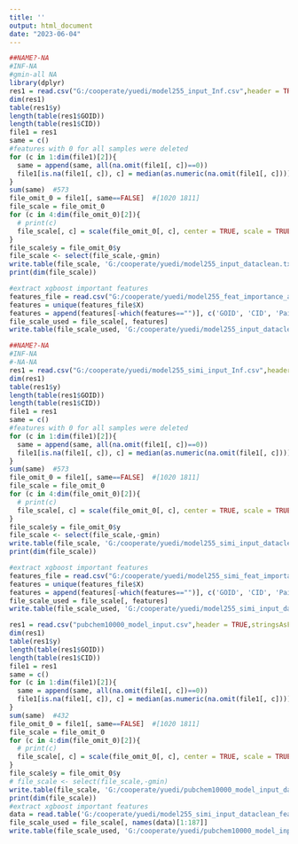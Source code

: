 ---
title: ''
output: html_document
date: "2023-06-04"
---

```{r setup, include=FALSE}
##NAME?-NA
#INF-NA
#gmin-all NA
library(dplyr)
res1 = read.csv("G:/cooperate/yuedi/model255_input_Inf.csv",header = TRUE,stringsAsFactors = FALSE)
dim(res1)
table(res1$y)
length(table(res1$GOID))
length(table(res1$CID))
file1 = res1
same = c()
#features with 0 for all samples were deleted
for (c in 1:dim(file1)[2]){
  same = append(same, all(na.omit(file1[, c])==0))  
  file1[is.na(file1[, c]), c] = median(as.numeric(na.omit(file1[, c])))
}
sum(same)  #573
file_omit_0 = file1[, same==FALSE]  #[1020 1811]
file_scale = file_omit_0
for (c in 4:dim(file_omit_0)[2]){
  # print(c)
  file_scale[, c] = scale(file_omit_0[, c], center = TRUE, scale = TRUE)
}
file_scale$y = file_omit_0$y
file_scale <- select(file_scale,-gmin)
write.table(file_scale, 'G:/cooperate/yuedi/model255_input_dataclean.txt', col.name= TRUE, row.names = FALSE, quote = FALSE,  sep='\t')
print(dim(file_scale))

#extract xgboost important features
features_file = read.csv("G:/cooperate/yuedi/model255_feat_importance_all.csv",header = TRUE,stringsAsFactors = FALSE)
features = unique(features_file$X)
features = append(features[-which(features=="")], c('GOID', 'CID', 'Pairs', 'y'))
file_scale_used = file_scale[, features]
write.table(file_scale_used, 'G:/cooperate/yuedi/model255_input_dataclean_features.txt', col.name= TRUE, row.names = FALSE, quote = FALSE,  sep='\t')
```


```{r setup, include=FALSE}
##NAME?-NA
#INF-NA
#-NA-NA
res1 = read.csv("G:/cooperate/yuedi/model255_simi_input_Inf.csv",header = TRUE,stringsAsFactors = FALSE)
dim(res1)
table(res1$y)
length(table(res1$GOID))
length(table(res1$CID))
file1 = res1
same = c()
#features with 0 for all samples were deleted
for (c in 1:dim(file1)[2]){
  same = append(same, all(na.omit(file1[, c])==0))  
  file1[is.na(file1[, c]), c] = median(as.numeric(na.omit(file1[, c])))
}
sum(same)  #573
file_omit_0 = file1[, same==FALSE]  #[1020 1811]
file_scale = file_omit_0
for (c in 4:dim(file_omit_0)[2]){
  # print(c)
  file_scale[, c] = scale(file_omit_0[, c], center = TRUE, scale = TRUE)
}
file_scale$y = file_omit_0$y
file_scale <- select(file_scale,-gmin)
write.table(file_scale, 'G:/cooperate/yuedi/model255_simi_input_dataclean.txt', col.name= TRUE, row.names = FALSE, quote = FALSE,  sep='\t')
print(dim(file_scale))

#extract xgboost important features
features_file = read.csv("G:/cooperate/yuedi/model255_simi_feat_importance_all.csv",header = TRUE,stringsAsFactors = FALSE)
features = unique(features_file$X)
features = append(features[-which(features=="")], c('GOID', 'CID', 'Pairs', 'y'))
file_scale_used = file_scale[, features]
write.table(file_scale_used, 'G:/cooperate/yuedi/model255_simi_input_dataclean_features.txt', col.name= TRUE, row.names = FALSE, quote = FALSE,  sep='\t')
```


```{r}
res1 = read.csv("pubchem10000_model_input.csv",header = TRUE,stringsAsFactors = FALSE)
dim(res1)
table(res1$y)
length(table(res1$GOID))
length(table(res1$CID))
file1 = res1
same = c()
for (c in 1:dim(file1)[2]){
  same = append(same, all(na.omit(file1[, c])==0))  
  file1[is.na(file1[, c]), c] = median(as.numeric(na.omit(file1[, c])))
}
sum(same)  #432
file_omit_0 = file1[, same==FALSE]  #[1020 1811]
file_scale = file_omit_0
for (c in 4:dim(file_omit_0)[2]){
  # print(c)
  file_scale[, c] = scale(file_omit_0[, c], center = TRUE, scale = TRUE)
}
file_scale$y = file_omit_0$y
# file_scale <- select(file_scale,-gmin)
write.table(file_scale, 'G:/cooperate/yuedi/pubchem10000_model_input_dataclean.txt', col.name= TRUE, row.names = FALSE, quote = FALSE,  sep='\t')
print(dim(file_scale))
#extract xgboost important features
data = read.table('G:/cooperate/yuedi/model255_simi_input_dataclean_features.txt', header = TRUE, sep='\t')
file_scale_used = file_scale[, names(data)[1:187]]
write.table(file_scale_used, 'G:/cooperate/yuedi/pubchem10000_model_input_dataclean_features.txt', col.name= TRUE, row.names = FALSE, quote = FALSE,  sep='\t')
```

